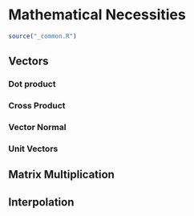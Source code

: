 # Mathematical Necessities

```r
source("_common.R")
```

## Vectors

### Dot product

### Cross Product

### Vector Normal

### Unit Vectors

## Matrix Multiplication

## Interpolation
